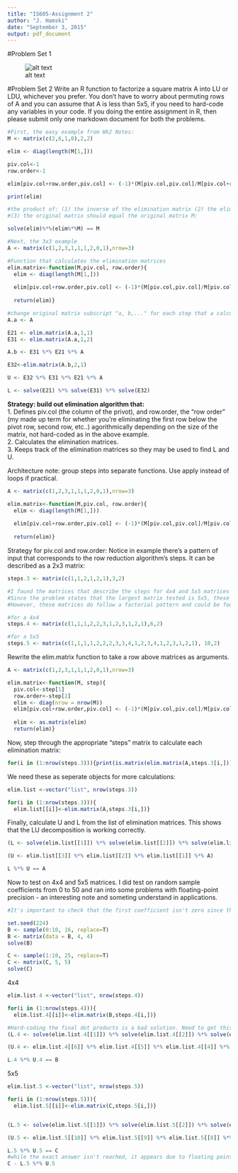 ```yaml
---
title: "IS605-Assignment 2"
author: "J. Hamski"
date: "September 3, 2015"
output: pdf_document
---
```

#Problem Set 1 

![alt text](problem_set_1.png)

#Problem Set 2
Write an R function to factorize a square matrix A into LU or LDU, whichever you prefer. You don’t have to worry about permuting rows of A and you can assume that A is less than 5x5, if you need to hard-code any variables in your code. If you doing the entire assignment in R, then please submit only one markdown document for both the problems.
```r
#First, the easy example from Wk2 Notes:
M <- matrix(c(2,6,1,8),2,2)

elim <- diag(length(M[1,]))

piv.col<-1
row.order<-1

elim[piv.col+row.order,piv.col] <- (-1)*(M[piv.col,piv.col]/M[piv.col+row.order,piv.col])**(-1)

print(elim)

#the product of: (1) the inverse of the elimination matrix (2) the elimination matrix and 
#(3) the original matrix should equal the original matrix M:

solve(elim)%*%(elim%*%M) == M
```


```r
#Next, the 3x3 example
A <- matrix(c(1,2,3,1,1,1,2,0,1),nrow=3)

#Function that calculates the elimination matrices
elim.matrix<-function(M,piv.col, row.order){
  elim <- diag(length(M[1,]))
  
  elim[piv.col+row.order,piv.col] <- (-1)*(M[piv.col,piv.col]/M[piv.col+row.order,piv.col])**(-1)
  
  return(elim)}

#change original matrix subscript "a, b,..." for each step that a calculation uses the matrix A
A.a <- A

E21 <- elim.matrix(A.a,1,1)
E31 <- elim.matrix(A.a,1,2)

A.b <- E31 %*% E21 %*% A

E32<-elim.matrix(A.b,2,1)

U <- E32 %*% E31 %*% E21 %*% A

L <- solve(E21) %*% solve(E31) %*% solve(E32)
```

**Strategy: build out elimination algorithm that:**  
 1. Defines piv.col (the column of the privot), and row.order, the "row order" (my made up term for whether you're eliminating the first row below the pivot row, second row, etc..) agorithmically depending on the size of the matrix, not hard-coded as in the above example.       
 2. Calculates the elimination matrices.  
 3. Keeps track of the elimination matrices so they may be used to find L and U.   
  
Architecture note: group steps into separate functions. Use apply instead of loops if practical. 
```r
A <- matrix(c(1,2,3,1,1,1,2,0,1),nrow=3)

elim.matrix<-function(M,piv.col, row.order){
  elim <- diag(length(M[1,]))
  
  elim[piv.col+row.order,piv.col] <- (-1)*(M[piv.col,piv.col]/M[piv.col+row.order,piv.col])**(-1)
  
  return(elim)}
```

Strategy for piv.col and row.order:
Notice in example there's a pattern of input that corresponds to the row reduction algorithm's steps. It can be described as a 2x3 matrix:
```r
steps.3 <- matrix(c(1,1,2,1,2,1),3,2)

#I found the matrices that describe the steps for 4x4 and 5x5 matrices by hand. 
#Since the problem states that the largest matrix tested is 5x5, these could be hard coded (and that seems simplest at this point). 
#However, these matrices do follow a factorial pattern and could be found for any reasonably sized square matrix. 

#for a 4x4
steps.4 <- matrix(c(1,1,1,2,2,3,1,2,3,1,2,1),6,2)

#for a 5x5
steps.5 <- matrix(c(1,1,1,1,2,2,2,3,3,4,1,2,3,4,1,2,3,1,2,1), 10,2)
```

Rewrite the elim.matrix function to take a row above matrices as arguments. 
```r
A <- matrix(c(1,2,3,1,1,1,2,0,1),nrow=3)

elim.matrix<-function(M, step){
  piv.col<-step[1]
  row.order<-step[2]
  elim <- diag(nrow = nrow(M))
  elim[piv.col+row.order,piv.col] <- (-1)*(M[piv.col,piv.col]/M[piv.col+row.order,piv.col])**(-1)
  
  elim <- as.matrix(elim)
  return(elim)}
```

Now, step through the appropriate "steps" matrix to calculate each elimination matrix:
```r
for(i in (1:nrow(steps.3))){print(is.matrix(elim.matrix(A,steps.3[i,])))}
```
We need these as seperate objects for more calculations:
```r
elim.list <-vector("list", nrow(steps.3))

for(i in (1:nrow(steps.3))){
  elim.list[[i]]<-elim.matrix(A,steps.3[i,])}
```

Finally, calculate U and L from the list of elimination matrices. This shows that the LU decomposition is working correctly. 
```r
(L <- solve(elim.list[[1]]) %*% solve(elim.list[[2]]) %*% solve(elim.list[[3]]))

(U <- elim.list[[3]] %*% elim.list[[2]] %*% elim.list[[1]] %*% A)

L %*% U == A
```

Now to test on 4x4 and 5x5 matrices. I did test on random sample coefficients from 0 to 50 and ran into some problems with floating-point precision - an interesting note and someting understand in applications.
```r
#It's important to check that the first coefficient isn't zero since there isn't any swapping of rows. Also, make sure they're invertable...remarkably, when I used set.seed(4092834) it came up with two identical rows in the 4x4 matrix. 

set.seed(224)
B <- sample(0:10, 16, replace=T)
B <- matrix(data = B, 4, 4)
solve(B)

C <- sample(1:10, 25, replace=T)
C <- matrix(C, 5, 5)
solve(C)
```

4x4
```r

elim.list.4 <-vector("list", nrow(steps.4))

for(i in (1:nrow(steps.4))){
  elim.list.4[[i]]<-elim.matrix(B,steps.4[i,])}

#Hard-coding the final dot products is a bad solution. Need to get this into an apply function...but it is proving difficult to work with a list of matrices. 
(L.4 <- solve(elim.list.4[[1]]) %*% solve(elim.list.4[[2]]) %*% solve(elim.list.4[[3]]) %*% solve(elim.list.4[[4]]) %*% solve(elim.list.4[[5]]) %*% solve(elim.list.4[[6]]) )

(U.4 <- elim.list.4[[6]] %*% elim.list.4[[5]] %*% elim.list.4[[4]] %*% elim.list.4[[3]] %*% elim.list.4[[2]] %*% elim.list.4[[1]] %*% B)

L.4 %*% U.4 == B
```

5x5
```r
elim.list.5 <-vector("list", nrow(steps.5))

for(i in (1:nrow(steps.5))){
  elim.list.5[[i]]<-elim.matrix(C,steps.5[i,])}


(L.5 <- solve(elim.list.5[[1]]) %*% solve(elim.list.5[[2]]) %*% solve(elim.list.5[[3]]) %*% solve(elim.list.5[[4]]) %*% solve(elim.list.5[[5]]) %*% solve(elim.list.5[[6]]) %*% solve(elim.list.5[[7]]) %*% solve(elim.list.5[[8]]) %*% solve(elim.list.5[[9]]) %*% solve(elim.list.5[[10]]))

(U.5 <- elim.list.5[[10]] %*% elim.list.5[[9]] %*% elim.list.5[[8]] %*% elim.list.5[[7]] %*% elim.list.5[[6]] %*% elim.list.5[[5]] %*% elim.list.5[[4]] %*% elim.list.5[[3]] %*% elim.list.5[[2]] %*% elim.list.5[[1]] %*% C)

L.5 %*% U.5 == C
#while the exact answer isn't reached, it appears due to floating point errors.
C - L.5 %*% U.5
```
